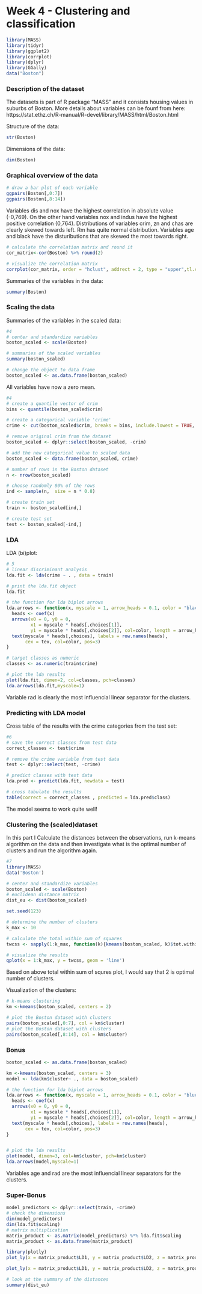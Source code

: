 # Week 4 - Clustering and classification


```r
library(MASS)
library(tidyr)
library(ggplot2)
library(corrplot)
library(dplyr)
library(GGally)
data("Boston")
```


### Description of the dataset

The datasets is part of R package "MASS" and it consists housing values in suburbs of Boston. More details about variables can be founf from here: https://stat.ethz.ch/R-manual/R-devel/library/MASS/html/Boston.html

Structure of the data:
```r
str(Boston)

```

Dimensions of the data:
```r
dim(Boston)
```

### Graphical overview of the data

```r
# draw a bar plot of each variable
ggpairs(Boston[,0:7])
ggpairs(Boston[,8:14])
```


Variables dis and nox have the highest correlation in absolute value (-0,769). On the other hand variables nox and indus have the highest positive correlation (0,764). Distributions of variables crim, zn and chas are clearly skewed towards left. Rm has quite normal distribution. Variables age and black have the distuributions that are skewed the most towards right.


```r
# calculate the correlation matrix and round it
cor_matrix<-cor(Boston) %>% round(2)

# visualize the correlation matrix
corrplot(cor_matrix, order = "hclust", addrect = 2, type = "upper",tl.col = "black", tl.srt = 45, tl.cex = 0.7)
```

Summaries of the variables in the data:
```r
summary(Boston)
```

### Scaling the data

Summaries of the variables in the scaled data:
```r
#4
# center and standardize variables
boston_scaled <- scale(Boston)

# summaries of the scaled variables
summary(boston_scaled)

# change the object to data frame
boston_scaled <- as.data.frame(boston_scaled)
```

All variables have now a zero mean. 

```r
#4
# create a quantile vector of crim
bins <- quantile(boston_scaled$crim)

# create a categorical variable 'crime'
crime <- cut(boston_scaled$crim, breaks = bins, include.lowest = TRUE, labels = c("low", "med_low", "med_high", "high"))

# remove original crim from the dataset
boston_scaled <- dplyr::select(boston_scaled, -crim)

# add the new categorical value to scaled data
boston_scaled <- data.frame(boston_scaled, crime)
```

```r
# number of rows in the Boston dataset 
n <- nrow(boston_scaled)

# choose randomly 80% of the rows
ind <- sample(n,  size = n * 0.8)

# create train set
train <- boston_scaled[ind,]

# create test set 
test <- boston_scaled[-ind,]


```

### LDA

LDA (bi)plot:
```r
# 5
# linear discriminant analysis
lda.fit <- lda(crime ~ . , data = train)

# print the lda.fit object
lda.fit

# the function for lda biplot arrows
lda.arrows <- function(x, myscale = 1, arrow_heads = 0.1, color = "black", tex = 0.75, choices = c(1,2)){
  heads <- coef(x)
  arrows(x0 = 0, y0 = 0, 
         x1 = myscale * heads[,choices[1]], 
         y1 = myscale * heads[,choices[2]], col=color, length = arrow_heads)
  text(myscale * heads[,choices], labels = row.names(heads), 
       cex = tex, col=color, pos=3)
}

# target classes as numeric
classes <- as.numeric(train$crime)

# plot the lda results
plot(lda.fit, dimen=2, col=classes, pch=classes)
lda.arrows(lda.fit,myscale=1)
```

Variable rad is clearly the most influencial linear separator for the clusters.

### Predicting with LDA model

Cross table of the results with the crime categories from the test set:
```r
#6
# save the correct classes from test data
correct_classes <- test$crime

# remove the crime variable from test data
test <- dplyr::select(test, -crime)

# predict classes with test data
lda.pred <- predict(lda.fit, newdata = test)

# cross tabulate the results
table(correct = correct_classes , predicted = lda.pred$class)
```

The model seems to work quite well!


### Clustering the (scaled)dataset
 
In this part I Calculate the distances between the observations, run k-means algorithm on the data and then investigate what is the optimal number of clusters and run the algorithm again.


```r
#7
library(MASS)
data('Boston')

# center and standardize variables
boston_scaled <- scale(Boston)
# euclidean distance matrix
dist_eu <- dist(boston_scaled)

set.seed(123)

# determine the number of clusters
k_max <- 10

# calculate the total within sum of squares
twcss <- sapply(1:k_max, function(k){kmeans(boston_scaled, k)$tot.withinss})

# visualize the results
qplot(x = 1:k_max, y = twcss, geom = 'line')

```

Based on above total within sum of squres plot, I would say that 2 is optimal number of clusters.

Visualization of the clusters:

```r

# k-means clustering
km <-kmeans(boston_scaled, centers = 2)

# plot the Boston dataset with clusters
pairs(boston_scaled[,0:7], col = km$cluster)
# plot the Boston dataset with clusters
pairs(boston_scaled[,8:14], col = km$cluster)
```

### Bonus

```r
boston_scaled <- as.data.frame(boston_scaled)

km <-kmeans(boston_scaled, centers = 3)
model <- lda(km$cluster~ ., data = boston_scaled)

# the function for lda biplot arrows
lda.arrows <- function(x, myscale = 1, arrow_heads = 0.1, color = "blue", tex = 0.7, choices = c(1,2)){
  heads <- coef(x)
  arrows(x0 = 0, y0 = 0, 
         x1 = myscale * heads[,choices[1]], 
         y1 = myscale * heads[,choices[2]], col=color, length = arrow_heads)
  text(myscale * heads[,choices], labels = row.names(heads), 
       cex = tex, col=color, pos=3)
}


# plot the lda results
plot(model, dimen=3, col=km$cluster, pch=km$cluster)
lda.arrows(model,myscale=1)
```

Variables age and rad are the most influencial linear separators for the clusters.

### Super-Bonus

```r
model_predictors <- dplyr::select(train, -crime)
# check the dimensions
dim(model_predictors)
dim(lda.fit$scaling)
# matrix multiplication
matrix_product <- as.matrix(model_predictors) %*% lda.fit$scaling
matrix_product <- as.data.frame(matrix_product)

library(plotly)
plot_ly(x = matrix_product$LD1, y = matrix_product$LD2, z = matrix_product$LD3, type= 'scatter3d', mode='markers', color = train$crime)
```

```r
plot_ly(x = matrix_product$LD1, y = matrix_product$LD2, z = matrix_product$LD3, type= 'scatter3d', mode='markers')
```


```r
# look at the summary of the distances
summary(dist_eu)
```

```r

```

